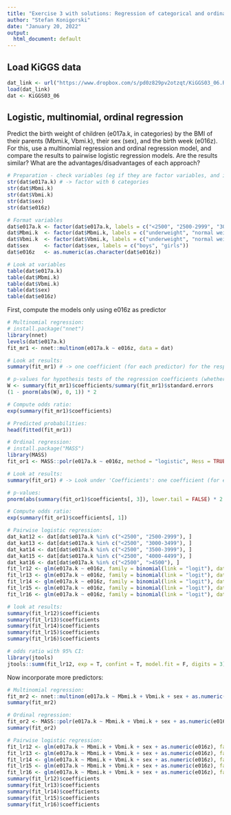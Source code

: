 ```yaml
---
title: "Exercise 3 with solutions: Regression of categorical and ordinal data"
author: "Stefan Konigorski"
date: "January 20, 2022"
output:
  html_document: default
---
```


## Load KiGGS data

```r
dat_link <- url("https://www.dropbox.com/s/pd0z829pv2otzqt/KiGGS03_06.RData?dl=1")
load(dat_link)
dat <- KiGGS03_06
```

## Logistic, multinomial, ordinal regression

Predict the birth weight of children (e017a.k, in categories) by the BMI of their parents (Mbmi.k, Vbmi.k), their sex (sex), and the birth week (e016z).
For this, use a multinomial regression and ordinal regression model, and compare the results to pairwise logistic regression models. 
Are the results similar? 
What are the advantages/disadvantages of each approach?

```r
# Preparation - check variables (eg if they are factor variables, and if yes, how many categories they have), especially important for e017a.k
str(dat$e017a.k) # -> factor with 6 categories
str(dat$Mbmi.k)
str(dat$Vbmi.k)
str(dat$sex)
str(dat$e016z)

# Format variables
dat$e017a.k <- factor(dat$e017a.k, labels = c("<2500", "2500-2999", "3000-3499", "3500-3999", "4000-4499", ">4500"))
dat$Mbmi.k  <- factor(dat$Mbmi.k, labels = c("underweight", "normal weight", "overweight", "obese"))
dat$Vbmi.k  <- factor(dat$Vbmi.k, labels = c("underweight", "normal weight", "overweight", "obese"))
dat$sex     <- factor(dat$sex, labels = c("boys", "girls"))
dat$e016z   <- as.numeric(as.character(dat$e016z))

# Look at variables
table(dat$e017a.k) 
table(dat$Mbmi.k)
table(dat$Vbmi.k)
table(dat$sex)
table(dat$e016z)
```

First, compute the models only using e016z as predictor

```r
# Multinomial regression:
# install.package("nnet")
library(nnet)
levels(dat$e017a.k)
fit_mr1 <- nnet::multinom(e017a.k ~ e016z, data = dat)

# Look at results: 
summary(fit_mr1) # -> one coefficient (for each predictor) for the respective comparison of the category (eg 2500-2999) with the reference category (here: <2500)

# p-values for hypothesis tests of the regression coefficients (whether they are 0 or not) have to be computed by hand, e.g.:
W <- summary(fit_mr1)$coefficients/summary(fit_mr1)$standard.errors
(1 - pnorm(abs(W), 0, 1)) * 2

# Compute odds ratio:
exp(summary(fit_mr1)$coefficients)

# Predicted probabilities: 
head(fitted(fit_mr1))
```

```r
# Ordinal regression:
# install.package("MASS")
library(MASS)
fit_or1 <- MASS::polr(e017a.k ~ e016z, method = "logistic", Hess = TRUE, data = dat)

# Look at results: 
summary(fit_or1) # -> Look under 'Coefficients': one coefficient (for each predictor) which contains the effect of the birth week on the birth weight category (under the proportional odds assumption)

# p-values:
pnorm(abs(summary(fit_or1)$coefficients[, 3]), lower.tail = FALSE) * 2

# Compute odds ratio:
exp(summary(fit_or1)$coefficients[, 1])
```

```r
# Pairwise logistic regression:
dat_kat12 <- dat[dat$e017a.k %in% c("<2500", "2500-2999"), ]
dat_kat13 <- dat[dat$e017a.k %in% c("<2500", "3000-3499"), ]
dat_kat14 <- dat[dat$e017a.k %in% c("<2500", "3500-3999"), ]
dat_kat15 <- dat[dat$e017a.k %in% c("<2500", "4000-4499"), ]
dat_kat16 <- dat[dat$e017a.k %in% c("<2500", ">4500"), ]
fit_lr12 <- glm(e017a.k ~ e016z, family = binomial(link = "logit"), data = dat_kat12)
fit_lr13 <- glm(e017a.k ~ e016z, family = binomial(link = "logit"), data = dat_kat13)
fit_lr14 <- glm(e017a.k ~ e016z, family = binomial(link = "logit"), data = dat_kat14)
fit_lr15 <- glm(e017a.k ~ e016z, family = binomial(link = "logit"), data = dat_kat15)
fit_lr16 <- glm(e017a.k ~ e016z, family = binomial(link = "logit"), data = dat_kat16)

# look at results:
summary(fit_lr12)$coefficients
summary(fit_lr13)$coefficients
summary(fit_lr14)$coefficients
summary(fit_lr15)$coefficients
summary(fit_lr16)$coefficients

# odds ratio with 95% CI:
library(jtools)
jtools::summ(fit_lr12, exp = T, confint = T, model.fit = F, digits = 3)
```

Now incorporate more predictors:

```r
# Multinomial regression:
fit_mr2 <- nnet::multinom(e017a.k ~ Mbmi.k + Vbmi.k + sex + as.numeric(e016z), data = dat)
summary(fit_mr2)
```

```r
# Ordinal regression:
fit_or2 <- MASS::polr(e017a.k ~ Mbmi.k + Vbmi.k + sex + as.numeric(e016z), method = "logistic", Hess = TRUE, data = dat)
summary(fit_or2) 
```

```r
# Pairwise logistic regression:
fit_lr12 <- glm(e017a.k ~ Mbmi.k + Vbmi.k + sex + as.numeric(e016z), family = binomial(link = "logit"), data = dat_kat12)
fit_lr13 <- glm(e017a.k ~ Mbmi.k + Vbmi.k + sex + as.numeric(e016z), family = binomial(link = "logit"), data = dat_kat13)
fit_lr14 <- glm(e017a.k ~ Mbmi.k + Vbmi.k + sex + as.numeric(e016z), family = binomial(link = "logit"), data = dat_kat14)
fit_lr15 <- glm(e017a.k ~ Mbmi.k + Vbmi.k + sex + as.numeric(e016z), family = binomial(link = "logit"), data = dat_kat15)
fit_lr16 <- glm(e017a.k ~ Mbmi.k + Vbmi.k + sex + as.numeric(e016z), family = binomial(link = "logit"), data = dat_kat16)
summary(fit_lr12)$coefficients
summary(fit_lr13)$coefficients
summary(fit_lr14)$coefficients
summary(fit_lr15)$coefficients
summary(fit_lr16)$coefficients
```
